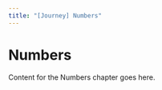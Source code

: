 ```yaml
---
title: "[Journey] Numbers"
---
```


# Numbers

Content for the Numbers chapter goes here.

<script async src="https://talk.hyvor.com/embed/embed.js" type="module"></script>
<hyvor-talk-comments
	website-id="13014"
	page-id=""
></hyvor-talk-comments>
